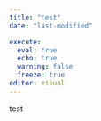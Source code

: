 ---
title: "test"
date: "last-modified"

execute: 
  eval: true
  echo: true
  warning: false
  freeze: true
editor: visual
---
test